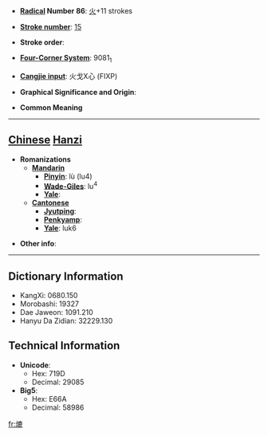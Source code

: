 * '''[[Wiktionary:Chinese radical index| Radical]] Number 86''': [[Wiktionary:Chinese radical index 火|火]]+11 strokes

* '''[[Wiktionary:Chinese total strokes index|Stroke number]]''': [[Wiktionary:Chinese total strokes index 15|15]]

* '''Stroke order''': 

* '''[[Wiktionary:Chinese four corner index|Four-Corner System]]''': 9081<sub>1</sub>

* '''[[Wiktionary:Chinese Cangjie index|Cangjie input]]''': 火戈X心 (FIXP)

* '''Graphical Significance and Origin''': 

* '''Common Meaning'''

----

== [[Chinese]] [[Hanzi]] ==

* '''Romanizations'''
** '''[[Mandarin]]'''
*** '''[[Pinyin]]''': lù (lu4)
*** '''[[Wade-Giles]]''': lu<sup>4</sup>
*** '''[[Yale]]''': 
** '''[[Cantonese]]'''
*** '''[[Jyutping]]''':
*** '''[[Penkyamp]]''': 
*** '''[[Yale]]''': luk6

* '''Other info''': 

----

== Dictionary Information ==

* KangXi: 0680.150
* Morobashi: 19327
* Dae Jaweon: 1091.210
* Hanyu Da Zidian: 32229.130

== Technical Information ==

* '''Unicode''':
** Hex: 719D
** Decimal: 29085
* '''Big5''':
** Hex: E66A
** Decimal: 58986

[[fr:熝]]